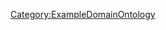 {{{info|add title=New Recipe|edit title=Edit Recipe|page name=C<unique number;random;10>}}}

{{FormHeader|Recipe}}
{{StandardFormSections}}
{{FormFooter}}

<noinclude>[[Category:ExampleDomainOntology]]</noinclude>
